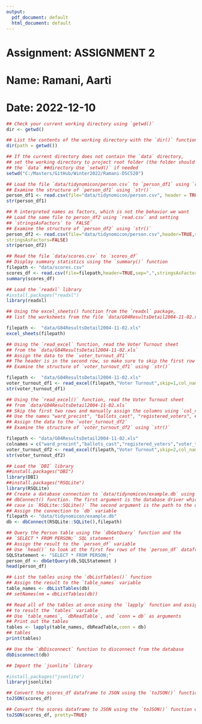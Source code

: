 ```yaml
---
output:
  pdf_document: default
  html_document: default
---
```

# Assignment: ASSIGNMENT 2
# Name: Ramani, Aarti
# Date: 2022-12-10
```r
## Check your current working directory using `getwd()`
dir <- getwd()  

## List the contents of the working directory with the `dir()` function 
dir(path = getwd()) 

## If the current directory does not contain the `data` directory, 
## set the working directory to project root folder (the folder should contain 
## the `data` ##directory Use `setwd()` if needed
setwd("C:/Masters/GitHub/Winter2022/Ramani-DSC520") 

## Load the file `data/tidynomicon/person.csv` to `person_df1` using `read.csv`
## Examine the structure of `person_df1` using `str()`
person_df1 <- read.csv(file="data/tidynomicon/person.csv", header = TRUE) 
str(person_df1)

## R interpreted names as factors, which is not the behavior we want
## Load the same file to person_df2 using `read.csv` and setting
## `stringsAsFactors` to `FALSE`
## Examine the structure of `person_df2` using `str()`
person_df2 <- read.csv(file="data/tidynomicon/person.csv",header=TRUE,sep=",",
stringsAsFactors=FALSE) 
str(person_df2)

## Read the file `data/scores.csv` to `scores_df`
## Display summary statistics using the `summary()` function
filepath <- "data/scores.csv"  
scores_df <- read.csv(file=filepath,header=TRUE,sep=",",stringsAsFactors=FALSE) 
summary(scores_df)

## Load the `readxl` library
#install.packages("readxl") 
library(readxl)

## Using the excel_sheets() function from the `readxl` package,
## list the worksheets from the file `data/G04ResultsDetail2004-11-02.xls`

filepath <-  "data/G04ResultsDetail2004-11-02.xls" 
excel_sheets(filepath)

## Using the `read_excel` function, read the Voter Turnout sheet
## from the `data/G04ResultsDetail2004-11-02.xls`
## Assign the data to the `voter_turnout_df1`
## The header is in the second row, so make sure to skip the first row
## Examine the structure of `voter_turnout_df1` using `str()`

filepath <-  "data/G04ResultsDetail2004-11-02.xls" 
voter_turnout_df1 <- read_excel(filepath,"Voter Turnout",skip=1,col_names=TRUE) 
str(voter_turnout_df1)

## Using the `read_excel()` function, read the Voter Turnout sheet
## from `data/G04ResultsDetail2004-11-02.xls`
## Skip the first two rows and manually assign the columns using `col_names`
## Use the names "ward_precint", "ballots_cast", "registered_voters", ##"voter_turnout"
## Assign the data to the `voter_turnout_df2`
## Examine the structure of `voter_turnout_df2` using `str()`

filepath <- "data/G04ResultsDetail2004-11-02.xls" 
colnames = c("ward_precint","ballots_cast","registered_voters","voter_turnout")
voter_turnout_df2 <- read_excel(filepath,"Voter Turnout",skip=2,col_names=colnames) 
str(voter_turnout_df2)

## Load the `DBI` library
##install.packages("DBI") 
library(DBI) 
##install.packages("RSQLite") 
library(RSQLite) 
## Create a database connection to `data/tidynomicon/example.db` using the 
## dbConnect() function. The first argument is the database driver which in this 
## case is `RSQLite::SQLite()` The second argument is the path to the database file 
## Assign the connection to `db` variable 
filepath <- "data/tidynomicon/example.db" 
db <- dbConnect(RSQLite::SQLite(),filepath) 

## Query the Person table using the `dbGetQuery` function and the 
## `SELECT * FROM PERSON;` SQL statement 
## Assign the result to the `person_df` variable 
## Use `head()` to look at the first few rows of the `person_df` dataframe 
SQLStatement <- "SELECT * FROM PERSON;" 
person_df <- dbGetQuery(db,SQLStatement ) 
head(person_df)

## List the tables using the `dbListTables()` function
## Assign the result to the `table_names` variable
table_names <- dbListTables(db) 
## setNames(nm = dbListTables(db))

## Read all of the tables at once using the `lapply` function and assign the  
## to result the `tables` variable
## Use `table_names`, `dbReadTable`, and `conn = db` as arguments
## Print out the tables
tables <- lapply(table_names, dbReadTable,conn = db) 
## tables
print(tables)

## Use the `dbDisconnect` function to disconnect from the database
dbDisconnect(db)

## Import the `jsonlite` library

#install.packages("jsonlite") 
library(jsonlite)

## Convert the scores_df dataframe to JSON using the `toJSON()` function
toJSON(scores_df)

## Convert the scores dataframe to JSON using the `toJSON()` function with the `pretty=TRUE` option
toJSON(scores_df, pretty=TRUE)
```
